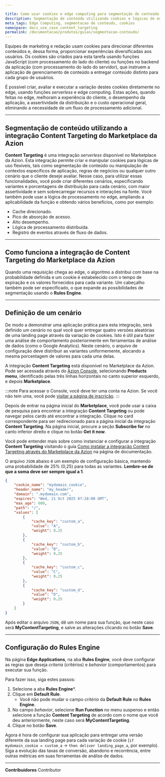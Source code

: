 ```yaml
---

title: Como usar cookies e edge computing para segmentação de conteúdo
description: Segmentação de conteúdo utilizando cookies e lógicas de edge computing.
meta_tags: Edge Computing, segmentacao de conteudo, cookies
namespace: docs_use_case_content_targeting
permalink: /documentacao/produtos/guias/segmentacao-conteudo/
---
```


Equipes de marketing e redação usam cookies para direcionar diferentes conteúdos e, dessa forma, proporcionar experiências diversificadas aos usuários. Os cookies são criados para esta tarefa usando funções JavaScript (com processamento do lado do cliente) ou funções no backend da aplicação (com processamento do lado do servidor), que instruem a aplicação de gerenciamento de conteúdo a entregar conteúdo distinto para cada grupo de usuários.

É possível criar, avaliar e executar a variação destes cookies diretamente no edge, usando funções *serverless* e edge computing. Estas ações, quando feitas no edge, melhoram a experiência do cliente, o desempenho da aplicação, a assertividade da distribuição e o custo operacional geral, eliminando a necessidade de um fluxo de processamento adicional.

---

## Segmentação de conteúdo utilizando a integração Content Targeting do Marketplace da Azion

**Content Targeting** é uma integração *serverless* disponível no Marketplace da Azion. Esta integração permite criar e manipular cookies para lógicas de uso flexíveis, tais como segmentação de conteúdo ou manipulação de contextos específicos de aplicação, regras de negócios ou qualquer outro cenário que o cliente deseje avaliar. Nesse caso, para utilizar essas funcionalidades, você pode criar diferentes cenários, especificando variantes e porcentagens de distribuição para cada cenário, com maior assertividade e sem sobrecarregar recursos e interações na fonte. Você também pode usar a lógica de processamento no edge, ampliando a aplicabilidade da função e obtendo vários benefícios, como por exemplo:

- Cache direcionado.
- Pico de absorção de acesso.
- Alto desempenho.
- Lógica de processamento distribuída.
- Registro de eventos através de fluxo de dados.

---

## Como funciona a integração de Content Targeting do Marketplace da Azion

Quando uma requisição chega ao edge, o algoritmo a distribui com base na probabilidade definida e um cookie é estabelecido com o tempo de expiração e os valores fornecidos para cada variante. Um cabeçalho também pode ser especificado, o que expande as possibilidades de segmentação usando o **Rules Engine**.

---

## Definição de um cenário

De modo a demonstrar uma aplicação prática para esta integração, será definido um cenário no qual você quer entregar quatro versões aleatórias de uma landing page através da variação de cookies. Isto é útil para fazer uma análise de comportamento posteriormente em ferramentas de análise de dados (como o Google Analytics). Neste cenário, o arquivo de configuração deve distribuir as variantes uniformemente, alocando a mesma porcentagem de valores para cada uma delas.

A integração **Content Targeting** está disponível no Marketplace da Azion. Pode ser acessada através do [Azion Console](https://console.azion.com/), selecionando **Products menu**, identificado pelas três linhas horizontais no canto superior esquerdo, e depois **Marketplace**.

:::note
Para acessar o Console, você deve ter uma conta na Azion. Se você não tem uma, você pode [visitar a página de inscrição](https://console.azion.com/signup).
:::

Depois de entrar na página inicial do **Marketplace**, você pode usar a caixa de pesquisa para encontrar a integração **Content Targeting** ou pode navegar pelos cards até encontrar a integração. Clique no card correspondente para ser redirecionado para a página inicial da integração **Content Targeting**. Na página inicial, procure a seção **Subscribe for** no canto inferior direito e clique no botão **Get it now**.

Você pode entender mais sobre como instanciar e configurar a integração **Content Targeting** visitando o guia [Como instalar a integração Content Targeting através do Marketplace da Azion](/pt-br/documentacao/produtos/guias/content_target_mktp/) na página de documentação.

O arquivo `JSON` abaixo é um exemplo de configuração básica, mantendo uma probabilidade de 25% (0,25) para todas as variantes. **Lembre-se de que a soma deve ser sempre igual a 1**.

```json
{
	"cookie_name": "mydomain_cookie",
	"header_name": "my_header",
	"domain": ".mydomain.com",
    "expires": "Wed, 21 Oct 2025 07:28:00 GMT",
    "max_age": 600,
    "path": "/",
    "values": [
        {
            "cache_key": "custom_a",
            "value": "A",
            "weight": 0.25
        },
        {
            "cache_key": "custom_b",
            "value": "B",
            "weight": 0.25
        },
        {
            "cache_key": "custom_c",
            "value": "C",
            "weight": 0.25
        },
        {
            "cache_key": "custom_d",
            "value": "D",
            "weight": 0.25
        }
    ]
}
```
Após editar o arquivo `JSON`, dê um nome para sua função, que neste caso será **MyContentTargeting**, e salve as alterações clicando no botão **Save**.

---

## Configuração do Rules Engine

Na página **Edge Applications**, na aba **Rules Engine**, você deve configurar as regras que deseja *criteria* (critérios) e *behavior* (comportamentos) para executar sua função.

Para fazer isso, siga estes passos:

1. Selecione a aba **Rules Engine***.
2. Clique em **Default Rule**.
    - Você não pode mudar o campo *critério* da **Default Rule** no **Rules Engine**.
3. No campo *behavior*, selecione **Run Function** no menu suspenso e então selecione a função **Content Targeting** de acordo com o nome que você deu anteriormente, neste caso será **MyContentTargeting**.
4. Clique no botão **Save**.

Agora é hora de configurar sua aplicação para entregar uma versão diferente da sua landing page para cada variação de cookie (`if mydomain_cookie = custom_a` -> `then deliver landing_page_a`, por exemplo). Siga a evolução das taxas de conversão, abandono e recorrência, entre outras métricas em suas ferramentas de análise de dados.
    



---


**Contribuidores** <ContributorList>Contributor</ContributorList>
